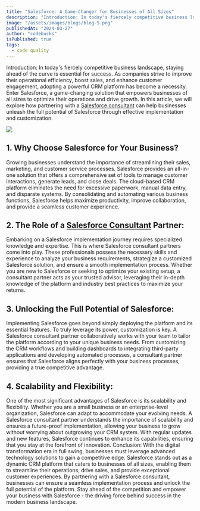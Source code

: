 ```yaml
---
title: "Salesforce: A Game-Changer for Businesses of All Sizes"
description: "Introduction: In today's fiercely competitive business landscape, staying ahead of the curve is essential for success. As companies strive to improve their operational efficiency, boost sales, and enhance customer engagement, adopting a powerful CRM platform has become a necessity. Enter Salesforce, a game-changing solution that empowers businesses of all sizes to optimize their operations and drive growth. In this article, we will explore how partnering with a Salesforce consultant can help businesses unleash the full potential of Salesforce through effective implementation and customization."
image: "/assets/images/blogs/blog-5.png"
publishedAt: "2024-03-27"
author: "codebucks"
isPublished: true
tags:
  - code quality
---
```


Introduction: In today's fiercely competitive business landscape, staying ahead of the curve is essential for success. As companies strive to improve their operational efficiency, boost sales, and enhance customer engagement, adopting a powerful CRM platform has become a necessity. Enter Salesforce, a game-changing solution that empowers businesses of all sizes to optimize their operations and drive growth. In this article, we will explore how partnering with a [Salesforce consultant](http://www.cloudprism.in) can help businesses unleash the full potential of Salesforce through effective implementation and customization.

<Image src="/assets/images/blogs/blog-6.png" />

## 1. Why Choose Salesforce for Your Business?

Growing businesses understand the importance of streamlining their sales, marketing, and customer service processes. Salesforce provides an all-in-one solution that offers a comprehensive set of tools to manage customer interactions, generate leads, and close deals. The cloud-based CRM platform eliminates the need for excessive paperwork, manual data entry, and disparate systems. By consolidating and automating various business functions, Salesforce helps maximize productivity, improve collaboration, and provide a seamless customer experience.

## 2. The Role of a [Salesforce Consultant](http://www.cloudprism.in) Partner:

Embarking on a Salesforce implementation journey requires specialized knowledge and expertise. This is where Salesforce consultant partners come into play. These professionals possess the necessary skills and experience to analyze your business requirements, strategize a customized Salesforce solution, and ensure a smooth implementation process. Whether you are new to Salesforce or seeking to optimize your existing setup, a consultant partner acts as your trusted advisor, leveraging their in-depth knowledge of the platform and industry best practices to maximize your returns.

## 3. Unlocking the Full Potential of Salesforce:

Implementing Salesforce goes beyond simply deploying the platform and its essential features. To truly leverage its power, customization is key. A Salesforce consultant partner collaboratively works with your team to tailor the platform according to your unique business needs. From customizing the CRM workflows and building dashboards to integrating third-party applications and developing automated processes, a consultant partner ensures that Salesforce aligns perfectly with your business processes, providing a true competitive advantage.

## 4. Scalability and Flexibility:

One of the most significant advantages of Salesforce is its scalability and flexibility. Whether you are a small business or an enterprise-level organization, Salesforce can adapt to accommodate your evolving needs. A Salesforce consultant partner understands the importance of scalability and ensures a future-proof implementation, allowing your business to grow without worrying about outgrowing your CRM system. With regular updates and new features, Salesforce continues to enhance its capabilities, ensuring that you stay at the forefront of innovation. Conclusion: With the digital transformation era in full swing, businesses must leverage advanced technology solutions to gain a competitive edge. Salesforce stands out as a dynamic CRM platform that caters to businesses of all sizes, enabling them to streamline their operations, drive sales, and provide exceptional customer experiences. By partnering with a Salesforce consultant, businesses can ensure a seamless implementation process and unlock the full potential of the platform. Stay ahead of the competition and empower your business with Salesforce - the driving force behind success in the modern business landscape.

